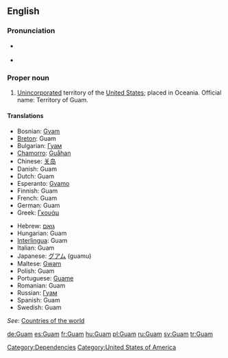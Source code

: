 ==English==

===Pronunciation===
* {{a|UK|US}} {{IPA|/gwɑm/}}
* {{audio|en-us-Guam.ogg|Audio (US)}}

===Proper noun===
{{en-proper noun}}

# [[unincorporated|Unincorporated]] territory of the [[United States]]; placed in Oceania. Official name: Territory of Guam.

====Translations====
{{top}}
* Bosnian: [[Gvam]] {{m}}
* [[Breton]]: Guam
* Bulgarian: [[Гуам]]
* [[Chamorro]]: [[Guåhan]]
* Chinese: [[关岛]]
* Danish: Guam
* Dutch: Guam
* Esperanto: [[Gvamo]]
* Finnish: Guam
* French: Guam
* German: Guam
* Greek: [[Γκουάμ]]
{{mid}}
* Hebrew: [[גואם]]
* Hungarian: Guam
* [[Interlingua]]: Guam
* Italian: Guam
* Japanese: [[グアム]] (guamu)
* Maltese: [[Gwam]]
* Polish: Guam
* Portuguese: [[Guame]]
* Romanian: Guam {{n}}
* Russian: [[Гуам]]
* Spanish: Guam
* Swedish: Guam
{{bottom}}

''See'': [[Appendix:Countries of the world|Countries of the world]]

[[Category:Dependencies]]
[[Category:United States of America]]

[[de:Guam]]
[[es:Guam]]
[[fr:Guam]]
[[hu:Guam]]
[[pl:Guam]]
[[ru:Guam]]
[[sv:Guam]]
[[tr:Guam]]
